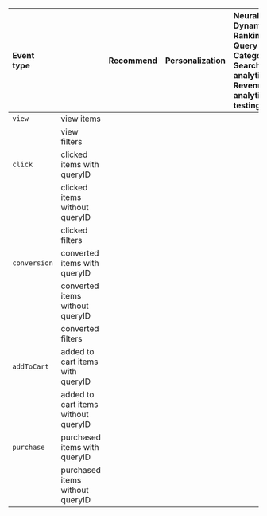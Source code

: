 | Event type   |                                     | Recommend                              | Personalization                        | NeuralSearch, Dynamic Re-Ranking, Query Categorization, Search analytics, Revenue analytics, A/B testing |
| :----------- | ----------------------------------- | :------------------------------------- | :------------------------------------- | :------------------------------------------------------------------------------------------------------- |
| `view`       | view items                          | <Icon icon="check" iconType="solid" /> |                                        |                                                                                                          |
|              | view filters                        | <Icon icon="check" iconType="solid" /> |                                        |                                                                                                          |
| `click`      | clicked items with queryID          | <Icon icon="check" iconType="solid" /> | <Icon icon="check" iconType="solid" /> | <Icon icon="check" iconType="solid" />                                                                   |
|              | clicked items without queryID       | <Icon icon="check" iconType="solid" /> | <Icon icon="check" iconType="solid" /> |                                                                                                          |
|              | clicked filters                     | <Icon icon="check" iconType="solid" /> |                                        |                                                                                                          |
| `conversion` | converted items with queryID        | <Icon icon="check" iconType="solid" /> | <Icon icon="check" iconType="solid" /> | <Icon icon="check" iconType="solid" />                                                                   |
|              | converted items without queryID     | <Icon icon="check" iconType="solid" /> | <Icon icon="check" iconType="solid" /> |                                                                                                          |
|              | converted filters                   | <Icon icon="check" iconType="solid" /> |                                        |                                                                                                          |
| `addToCart`  | added to cart items with queryID    | <Icon icon="check" iconType="solid" /> | <Icon icon="check" iconType="solid" /> | <Icon icon="check" iconType="solid" />                                                                   |
|              | added to cart items without queryID | <Icon icon="check" iconType="solid" /> | <Icon icon="check" iconType="solid" /> |                                                                                                          |
| `purchase`   | purchased items with queryID        | <Icon icon="check" iconType="solid" /> | <Icon icon="check" iconType="solid" /> | <Icon icon="check" iconType="solid" />                                                                   |
|              | purchased items without queryID     | <Icon icon="check" iconType="solid" /> | <Icon icon="check" iconType="solid" /> |                                                                                                          |

